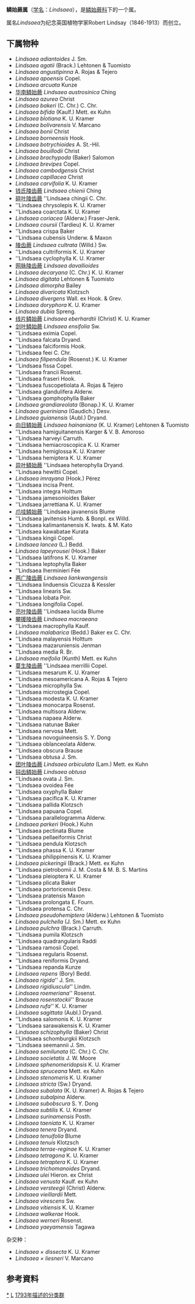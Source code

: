 {{Automatic Taxobox
| taxon = Lindsaea
| authority = Dryand. ex Sm., 1793
| image = Fern Chatswood ground.jpg
| image_caption = Lindsaea linearis，澳大利亚Chatswood West
| type species = Lindsaea trapeziformis (Lindsaea lancea同种异名)
| type species authority = 
}}

'''鳞始蕨属'''（[[学名|学名]]：''Lindsaea''），是[[鳞始蕨科|鳞始蕨科]]下的一个属。

属名''Lindsaea''为纪念英国植物学家Robert Lindsay（1846-1913）而创立。

==下属物种==

* ''Lindsaea adiantoides'' J. Sm.
* ''Lindsaea agatii'' (Brack.) Lehtonen & Tuomisto
* ''Lindsaea angustipinna'' A. Rojas & Tejero
* ''Lindsaea apoensis'' Copel.
* ''Lindsaea arcuata'' Kunze
* [[华南鳞始蕨|华南鳞始蕨]] ''Lindsaea austrosinica'' Ching
* ''Lindsaea azurea'' Christ
* ''Lindsaea bakeri'' (C. Chr.) C. Chr.
* ''Lindsaea bifida'' (Kaulf.) Mett. ex Kuhn
* ''Lindsaea blotiana'' K. U. Kramer
* ''Lindsaea bolivarensis'' V. Marcano
* ''Lindsaea bonii'' Christ
* ''Lindsaea borneensis'' Hook.
* ''Lindsaea botrychioides'' A. St.-Hil.
* ''Lindsaea bouillodii'' Christ
* ''Lindsaea brachypoda'' (Baker) Salomon
* ''Lindsaea brevipes'' Copel.
* ''Lindsaea cambodgensis'' Christ
* ''Lindsaea capillacea'' Christ
* ''Lindsaea carvifolia'' K. U. Kramer
* [[钱氏陵齿蕨|钱氏陵齿蕨]] ''Lindsaea chienii'' Ching
* [[碎叶陵齿蕨|碎叶陵齿蕨]] ''Lindsaea chingii C. Chr.
* ''Lindsaea chrysolepis K. U. Kramer
* ''Lindsaea coarctata K. U. Kramer
* ''Lindsaea coriacea'' (Alderw.) Fraser-Jenk.
* ''Lindsaea coursii'' (Tardieu) K. U. Kramer
* ''Lindsaea crispa Baker
* ''Lindsaea cubensis Underw. & Maxon
* [[陵齿蕨|陵齿蕨]] ''Lindsaea cultrata'' (Willd.) Sw.
* ''Lindsaea cultriformis K. U. Kramer
* ''Lindsaea cyclophylla K. U. Kramer
* [[网脉陵齿蕨|网脉陵齿蕨]] ''Lindsaea davallioides''
* ''Lindsaea decaryana'' (C. Chr.) K. U. Kramer
* ''Lindsaea digitata'' Lehtonen & Tuomisto
* ''Lindsaea dimorpha'' Bailey
* ''Lindsaea divaricata'' Klotzsch
* ''Lindsaea divergens'' Wall. ex Hook. & Grev.
* ''Lindsaea doryphora'' K. U. Kramer
* ''Lindsaea dubia'' Spreng.
* [[线片鳞始蕨|线片鳞始蕨]] ''Lindsaea eberhardtii'' (Christ) K. U. Kramer
* [[剑叶鳞始蕨|剑叶鳞始蕨]] ''Lindsaea ensifolia'' Sw.
* ''Lindsaea eximia Copel.
* ''Lindsaea falcata Dryand.
* ''Lindsaea falciformis Hook.
* ''Lindsaea feei C. Chr.
* ''Lindsaea filipendula'' (Rosenst.) K. U. Kramer
* ''Lindsaea fissa Copel.
* ''Lindsaea francii Rosenst.
* ''Lindsaea fraseri Hook.
* ''Lindsaea fuscopetiolata A. Rojas & Tejero
* ''Lindsaea glandulifera Alderw.
* ''Lindsaea gomphophylla Baker
* ''Lindsaea grandiareolata'' (Bonap.) K. U. Kramer
* ''Lindsaea gueriniana'' (Gaudich.) Desv.
* ''Lindsaea guianensis'' (Aubl.) Dryand.
* [[向日鳞始蕨|向日鳞始蕨]] ''Lindsaea hainaniana'' (K. U. Kramer) Lehtonen & Tuomisto
* ''Lindsaea hamiguitanensis Karger & V. B. Amoroso
* ''Lindsaea harveyi Carruth.
* ''Lindsaea hemiacroscopica K. U. Kramer
* ''Lindsaea hemiglossa K. U. Kramer
* ''Lindsaea hemiptera K. U. Kramer
* [[异叶鳞始蕨|异叶鳞始蕨]] ''Lindsaea heterophylla Dryand.
* ''Lindsaea hewittii Copel.
* ''Lindsaea imrayana'' (Hook.) Pérez
* ''Lindsaea incisa Prent.
* ''Lindsaea integra Holttum
* ''Lindsaea jamesonioides Baker
* ''Lindsaea jarrettiana K. U. Kramer
* [[爪哇鳞始蕨|爪哇鳞始蕨]] ''Lindsaea javanensis Blume
* ''Lindsaea javitensis Humb. & Bonpl. ex Willd.
* ''Lindsaea kalimantanensis K. Iwats. & M. Kato
* ''Lindsaea kawabatae Kurata
* ''Lindsaea kingii Copel.
* ''Lindsaea lancea'' (L.) Bedd.
* ''Lindsaea lapeyrousei'' (Hook.) Baker
* ''Lindsaea latifrons K. U. Kramer
* ''Lindsaea leptophylla Baker
* ''Lindsaea lherminieri Fée
* [[两广陵齿蕨|两广陵齿蕨]] ''Lindsaea liankwangensis''
* ''Lindsaea linduensis Cicuzza & Kessler
* ''Lindsaea linearis Sw.
* ''Lindsaea lobata Poir.
* ''Lindsaea longifolia Copel.
* [[亮叶陵齿蕨|亮叶陵齿蕨]] ''Lindsaea lucida Blume
* [[攀援陵齿蕨|攀援陵齿蕨]] ''Lindsaea macraeana''
* ''Lindsaea macrophylla Kaulf.
* ''Lindsaea malabarica'' (Bedd.) Baker ex C. Chr.
* ''Lindsaea malayensis Holttum
* ''Lindsaea mazaruniensis Jenman
* ''Lindsaea media R. Br.
* ''Lindsaea meifolia'' (Kunth) Mett. ex Kuhn
* [[蔓生陵齿蕨|蔓生陵齿蕨]] ''Lindsaea merrillii Copel.
* ''Lindsaea mesarum K. U. Kramer
* ''Lindsaea mesoamericana A. Rojas & Tejero
* ''Lindsaea microphylla Sw.
* ''Lindsaea microstegia Copel.
* ''Lindsaea modesta K. U. Kramer
* ''Lindsaea monocarpa Rosenst.
* ''Lindsaea multisora Alderw.
* ''Lindsaea napaea Alderw.
* ''Lindsaea natunae Baker
* ''Lindsaea nervosa Mett.
* ''Lindsaea novoguineensis S. Y. Dong
* ''Lindsaea oblanceolata Alderw.
* ''Lindsaea obscura Brause
* ''Lindsaea obtusa J. Sm.
* [[团叶陵齿蕨|团叶陵齿蕨]] ''Lindsaea orbiculata'' (Lam.) Mett. ex Kuhn
* [[钝齿鳞始蕨|钝齿鳞始蕨]] ''Lindsaea obtusa''
* ''Lindsaea ovata J. Sm.
* ''Lindsaea ovoidea Fée
* ''Lindsaea oxyphylla Baker
* ''Lindsaea pacifica K. U. Kramer
* ''Lindsaea pallida Klotzsch
* ''Lindsaea papuana Copel.
* ''Lindsaea parallelogramma Alderw.
* ''Lindsaea parkeri'' (Hook.) Kuhn
* ''Lindsaea pectinata Blume
* ''Lindsaea pellaeiformis Christ
* ''Lindsaea pendula Klotzsch
* ''Lindsaea phassa K. U. Kramer
* ''Lindsaea philippinensis K. U. Kramer
* ''Lindsaea pickeringii'' (Brack.) Mett. ex Kuhn
* ''Lindsaea pietrobomii J. M. Costa & M. B. S. Martins
* ''Lindsaea pleioptera K. U. Kramer
* ''Lindsaea plicata Baker
* ''Lindsaea portoricensis Desv.
* ''Lindsaea pratensis Maxon
* ''Lindsaea prolongata E. Fourn.
* ''Lindsaea protensa C. Chr.
* ''Lindsaea pseudohemiptera'' (Alderw.) Lehtonen & Tuomisto
* ''Lindsaea pulchella'' (J. Sm.) Mett. ex Kuhn
* ''Lindsaea pulchra'' (Brack.) Carruth.
* ''Lindsaea pumila Klotzsch
* ''Lindsaea quadrangularis Raddi
* ''Lindsaea ramosii Copel.
* ''Lindsaea regularis Rosenst.
* ''Lindsaea reniformis Dryand.
* ''Lindsaea repanda Kunze
* ''Lindsaea repens'' (Bory) Bedd.
* ''Lindsaea rigida'''' J. Sm.
* ''Lindsaea rigidiuscula'''' Lindm.
* ''Lindsaea roemeriana'''' Rosenst.
* ''Lindsaea rosenstockii'''' Brause
* ''Lindsaea rufa'''' K. U. Kramer
* ''Lindsaea sagittata'' (Aubl.) Dryand.
* ''Lindsaea salomonis K. U. Kramer
* ''Lindsaea sarawakensis K. U. Kramer
* ''Lindsaea schizophylla'' (Baker) Christ
* ''Lindsaea schomburgkii Klotzsch
* ''Lindsaea seemannii J. Sm.
* ''Lindsaea semilunata'' (C. Chr.) C. Chr.
* ''Lindsaea societatis'' J. W. Moore
* ''Lindsaea sphenomeridopsis'' K. U. Kramer
* ''Lindsaea spruceana'' Mett. ex Kuhn
* ''Lindsaea stenomeris'' K. U. Kramer
* ''Lindsaea stricta'' (Sw.) Dryand.
* ''Lindsaea subalata'' (K. U. Kramer) A. Rojas & Tejero
* ''Lindsaea subalpina'' Alderw.
* ''Lindsaea subobscura'' S. Y. Dong
* ''Lindsaea subtilis'' K. U. Kramer
* ''Lindsaea surinamensis'' Posth.
* ''Lindsaea taeniata'' K. U. Kramer
* ''Lindsaea tenera'' Dryand.
* ''Lindsaea tenuifolia'' Blume
* ''Lindsaea tenuis'' Klotzsch
* ''Lindsaea terrae-reginae'' K. U. Kramer
* ''Lindsaea tetragona'' K. U. Kramer
* ''Lindsaea tetraptera'' K. U. Kramer
* ''Lindsaea trichomanoides'' Dryand.
* ''Lindsaea ulei'' Hieron. ex Christ
* ''Lindsaea venusta'' Kaulf. ex Kuhn
* ''Lindsaea versteegii'' (Christ) Alderw.
* ''Lindsaea vieillardii'' Mett.
* ''Lindsaea virescens'' Sw.
* ''Lindsaea vitiensis'' K. U. Kramer
* ''Lindsaea walkerae'' Hook.
* ''Lindsaea werneri'' Rosenst.
* ''Lindsaea yaeyamensis'' Tagawa
;杂交种：
* ''Lindsaea × dissecta'' K. U. Kramer
* ''Lindsaea × liesneri'' V. Marcano

==参考資料==
{{reflist}}

{{taxonbar}}
[[Category:_鳞始蕨属|*]]
[[Category:_鳞始蕨科|L]]
[[Category:_1793年描述的分类群|1793年描述的分类群]]